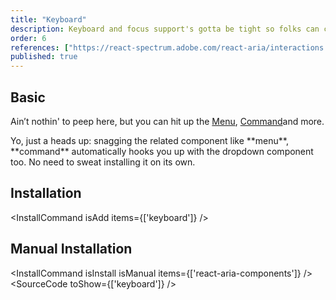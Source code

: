 ```yaml
---
title: "Keyboard"
description: Keyboard and focus support's gotta be tight so folks can cruise through your app using just the keys. It’s clutch for those who can’t rock a mouse or touchscreen, but power users dig it too speedy nav without ever leaving the keyboard.
order: 6
references: ["https://react-spectrum.adobe.com/react-aria/interactions.html#keyboard-and-focus-behavior"]
published: true
---
```

## Basic
Ain’t nothin' to peep here, but you can hit up the [Menu](/docs/components/collections/menu), [Command](/docs/components/controls/command)and more.

<Note>
  Yo, just a heads up: snagging the related component like **menu**, **command** automatically hooks you up with the dropdown component too. No need to sweat installing it on its own.
</Note>

## Installation
<InstallCommand isAdd items={['keyboard']} />

## Manual Installation
<InstallCommand isInstall isManual items={['react-aria-components']} />
<SourceCode toShow={['keyboard']} />
